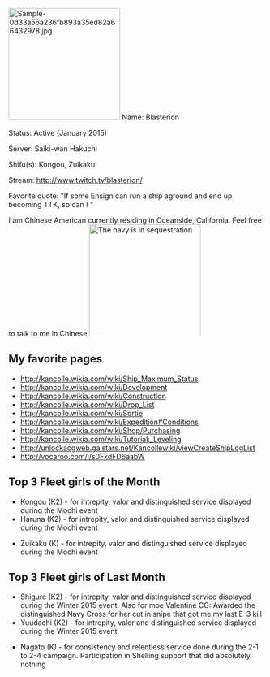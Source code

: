 [[File:Sample-0d33a56a236fb893a35ed82a66432978.jpg|thumb|220x220px]]
Name: Blasterion

Status: Active (January 2015)

Server: Saiki-wan Hakuchi

Shifu(s): Kongou, Zuikaku

Stream: http://www.twitch.tv/blasterion/

Favorite quote: "If some Ensign can run a ship aground and end up becoming TTK, so can I "

I am Chinese American currently residing in Oceanside, California. Feel free to talk to me in Chinese
[[File:KanColle-150213-12163330.jpg|thumb|220px|right|The navy is in sequestration]]
==My favorite pages==

* http://kancolle.wikia.com/wiki/Ship_Maximum_Status
* http://kancolle.wikia.com/wiki/Development
* http://kancolle.wikia.com/wiki/Construction
* http://kancolle.wikia.com/wiki/Drop_List
* http://kancolle.wikia.com/wiki/Sortie
* http://kancolle.wikia.com/wiki/Expedition#Conditions
* http://kancolle.wikia.com/wiki/Shop/Purchasing
* http://kancolle.wikia.com/wiki/Tutorial:_Leveling
* http://unlockacgweb.galstars.net/Kancollewiki/viewCreateShipLogList
* http://vocaroo.com/i/s0FkdFD6aabW
== Top 3 Fleet girls of the Month ==
* Kongou (K2) - for intrepity, valor and distinguished service displayed during the Mochi event
* Haruna (K2) - for intrepity, valor and distinguished service displayed during the Mochi event

* Zuikaku (K) - for intrepity, valor and distinguished service displayed during the Mochi event 

==Top 3 Fleet girls of Last Month==

* Shigure (K2) - for intrepity, valor and distinguished service displayed during the Winter 2015 event. Also for moe Valentine CG: Awarded the distinguished Navy Cross for her cut in snipe that got me my last E-3 kill
* Yuudachi (K2) - for intrepity, valor and distinguished service displayed during the Winter 2015 event

* Nagato (K) - for consistency and relentless service done during the 2-1 to 2-4 campaign. Participation in Shelling support that did absolutely nothing 
